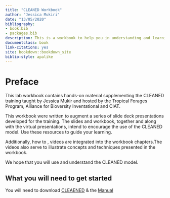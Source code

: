 ```yaml
--- 
title: "CLEANED Workbook"
author: "Jessica Mukiri"
date: "13/05/2020"
bibliography:
- book.bib
- packages.bib
description: This is a workbook to help you in understanding and learning CLEANED X.
documentclass: book
link-citations: yes
site: bookdown::bookdown_site
biblio-style: apalike
---
```


# Preface {-}

This lab workbook contains hands-on material supplementing the CLEANED training taught by Jessica Mukir and hosted by the Tropical Forages Program, Alliance for Bioversity Inventational and CIAT.


This workbook were written to augment a series of slide deck presentations developed for the training. The slides and workbook, together and along with the virtual presentations, intend to encourage the use of the CLEANED model. Use these resources to guide your learning.

Additionally, how to , videos are integrated into the workbook chapters.The videos also serve to illustrate concepts and techniques presented in the workbook.

We hope that you will use and understand the CLEANED model. 

## What you will need to get started {-}

You will need to download [CLEAENED](https://dataverse.harvard.edu/dataset.xhtml?persistentId=doi:10.7910/DVN/G0G8IY) & the [Manual](https://hdl.handle.net/10568/107238)
